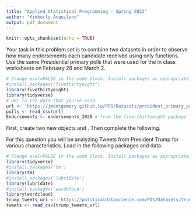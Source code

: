```yaml
---
title: "Applied Statistical Programming - Spring 2022"
author: "Kimberly Acquilano"
output: pdf_document
---
```


```r
knitr::opts_chunk$set(echo = TRUE)
```

\begin{center}
{\Large{\textbf{Problem Set 3}}} \\
\vspace{4 bp}
Due Wednesday, March 16, 10:00 AM (Before Class) \\
\end{center}

\section*{Instructions}
\begin{enumerate}
  \item The following questions should each be answered within an Rmarkdown file. Be sure to provide many comments in your code blocks to facilitate grading. Undocumented code will not be graded.
  \item Work on git. Continue to work in the repository you forked from \url{https://github.com/johnsontr/AppliedStatisticalProgramming2022} and add your code for Problem Set 4. Commit and push frequently. Use meaningful commit messages because these will affect your grade.
  \item You may work in teams, but each student should develop their own Rmarkdown file. To be clear, there should be no copy and paste. Each keystroke in the assignment should be your own.
  \item For students new to programming, this may take a while. Get started.
\end{enumerate}

\section*{\texttt{tidyverse}}

Your task in this problem set is to combine two datasets in order to observe how many endorsements each candidate received using only \texttt{dplyr} functions. Use the same Presidential primary polls that were used for the in class worksheets on February 28 and March 2.

```r
# Change eval=FALSE in the code block. Install packages as appropriate.
#install.packages("fivethirtyeight")
library(fivethirtyeight)
library(tidyverse)
# URL to the data that you've used.
url <- 'https://jmontgomery.github.io/PDS/Datasets/president_primary_polls_feb2020.csv'
polls <- read_csv(url)
Endorsements <- endorsements_2020 # from the fiverthirtyeight package
```

First, create two new objects \texttt{polls} and \texttt{Endorsements}. Then complete the following.
\begin{itemize}
  \item Change the \texttt{Endorsements} variable name endorsee to \texttt{candidate\_name}.
  \item Change the \texttt{Endorsements} dataframe into a \texttt{tibble} object.
  \item Filter the \texttt{poll} variable to only include the following 6 candidates: Amy Klobuchar, Bernard Sanders,Elizabeth Warren, Joseph R. Biden Jr., Michael Bloomberg, Pete Buttigieg \textbf{and} subset the dataset to the following five variables: \texttt{candidate\_name, sample\_size, start\_date, party, pct}
  \item Compare the candidate names in the two datasets and find instances where the a candidates name is spelled differently i.e. Bernard vs. Bernie. Using only \texttt{dplyr} functions, make these the same across datasets. 
  \item Now combine the two datasets by candidate name using \texttt{dplyr} (there will only be five candidates after joining).
  \item Create a variable which indicates the number of endorsements for each of the five candidates using \texttt{dplyr}.
  \item Plot the number of endorsement each of the 5 candidates have using \texttt{ggplot()}. Save your plot as an object \texttt{p}.
  \item Rerun the previous line as follows: \texttt{p + theme\_dark()}. Notice how you can still customize your plot without rerunning the plot with new options.
  \item Now, using the knowledge from the last step change the label of the X and Y axes to be more informative, add a title. Save the plot in your forked repository.
\end{itemize}


\section*{Text-as-Data with \texttt{tidyverse}}

For this question you will be analyzing Tweets from President Trump for various characteristics. Load in the following packages and data:

```r
# Change eval=FALSE in the code block. Install packages as appropriate.
library(tidyverse)
#install.packages('tm')
library(tm) 
#install.packages('lubridate')
library(lubridate)
#install.packages('wordcloud')
library(wordcloud)
trump_tweets_url <- 'https://politicaldatascience.com/PDS/Datasets/trump_tweets.csv'
tweets <- read_csv(trump_tweets_url)
```

\begin{itemize}
  \item First separate the \texttt{created\_at} variable into two new variables where the date and the time are in separate columns. After you do that, then report the range of dates that is in this dataset.
  \item Using \texttt{dplyr} subset the data to only include original tweets (remove retweents) and show the text of the President's \textbf{top 5} most popular and most retweeted tweets. (Hint: The \texttt{match} function can help you find the index once you identify the largest values.) 
  \item Create a \textit{corpus} of the tweet content and put this into the object \texttt{Corpus} using the \texttt{tm} (text mining) package. (Hint: Do the assigned readings.)
  \item Remove extraneous whitespace, remove numbers and punctuation, convert everything to lower case and remove 'stop words' that have little substantive meaning (the, a, it).
  \item Now create a \texttt{wordcloud} to visualize the top 50 words the President uses in his tweets. Use only words that occur at least three times. Display the plot with words in random order and use 50 random colors. Save the plot into your forked repository.\item Create a \textit{document term matrix} called \texttt{DTM} that includes the argument \texttt{ control = list(weighting = weightTfIdf)}
  \item Finally, report the 50 words with the the highest tf.idf scores using a lower frequency bound of .8.
\end{itemize}
